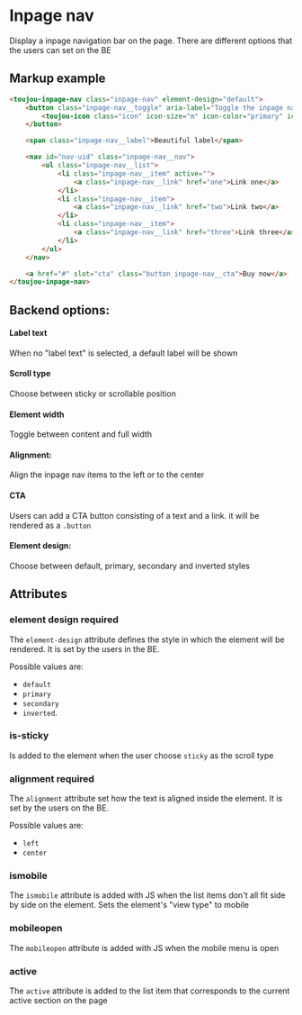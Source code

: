 # Inpage nav

Display a inpage navigation bar on the page. There are different options that the users can set on the BE

## Markup example
```html
<toujou-inpage-nav class="inpage-nav" element-design="default">
    <button class="inpage-nav__toggle" aria-label="Toggle the inpage navigation" aria-expanded="false" aria-hidden="false" aria-controls="nav-uid">
        <toujou-icon class="icon" icon-size="m" icon-color="primary" icon-name="chevron-down"></toujou-icon>
    </button>

    <span class="inpage-nav__label">Beautiful label</span>

    <nav id="nav-uid" class="inpage-nav__nav">
        <ul class="inpage-nav__list">
            <li class="inpage-nav__item" active="">
                <a class="inpage-nav__link" href="one">Link one</a>
            </li>
            <li class="inpage-nav__item">
                <a class="inpage-nav__link" href="two">Link two</a>
            </li>
            <li class="inpage-nav__item">
                <a class="inpage-nav__link" href="three">Link three</a>
            </li>
        </ul>
    </nav>

    <a href="#" slot="cta" class="button inpage-nav__cta">Buy now</a>
</toujou-inpage-nav>
```

## Backend options:

#### Label text
When no "label text" is selected, a default label will be shown

#### Scroll type
Choose between sticky or scrollable position

#### Element width
Toggle between content and full width

#### Alignment:
Align the inpage nav items to the left or to the center

#### CTA
Users can add a CTA button consisting of a text and a link. it will be rendered as a `.button`

#### Element design:
Choose between default, primary, secondary and inverted styles

## Attributes

### element design <toujou-chip class="chip" chip-bg-color="warning">required</toujou-chip>
The `element-design` attribute defines the style in which the element will be rendered. It is set by the users in the BE.

Possible values are:
- `default`
- `primary`
- `secondary`
- `inverted`.

### is-sticky
Is added to the element when the user choose `sticky` as the scroll type

### alignment <toujou-chip class="chip" chip-bg-color="warning">required</toujou-chip>
The `alignment` attribute set how the text is aligned inside the element. It is set by the users on the BE.

Possible values are:
- `left`
- `center`

### ismobile
The `ismobile` attribute is added with JS when the list items don't all fit side by side on the element. Sets the element's "view type" to mobile

### mobileopen
The `mobileopen` attribute is added with JS when the mobile menu is open

### active
The `active` attribute is added to the list item that corresponds to the current active section on the page